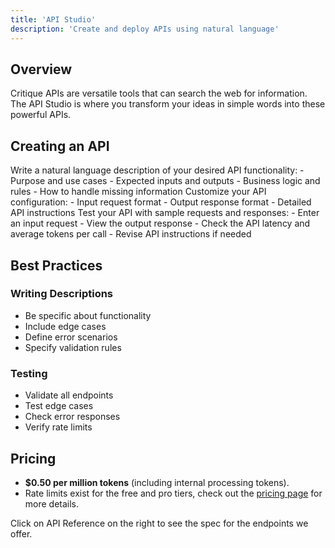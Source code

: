 ```yaml
---
title: 'API Studio'
description: 'Create and deploy APIs using natural language'
---
```


## Overview

Critique APIs are versatile tools that can search the web for information.
The API Studio is where you transform your ideas in simple words into these powerful APIs.

## Creating an API

<Steps>
  <Step title="Describe Your API">
    Write a natural language description of your desired API functionality:
    - Purpose and use cases
    - Expected inputs and outputs
    - Business logic and rules
    - How to handle missing information
  </Step>
  
  <Step title="Configure Settings">
    Customize your API configuration:
    - Input request format
    - Output response format
    - Detailed API instructions
  </Step>
  
  <Step title="Test Your API">
    Test your API with sample requests and responses:
    - Enter an input request
    - View the output response
    - Check the API latency and average tokens per call
    - Revise API instructions if needed
  </Step>
</Steps>

## Best Practices

### Writing Descriptions
- Be specific about functionality
- Include edge cases
- Define error scenarios
- Specify validation rules

### Testing
- Validate all endpoints
- Test edge cases
- Check error responses
- Verify rate limits


## Pricing
- **$0.50 per million tokens** (including internal processing tokens).
- Rate limits exist for the free and pro tiers, check out the [pricing page](https://critique-labs.ai/en/pricing) for more details.


Click on API Reference on the right to see the spec for the endpoints we offer. 